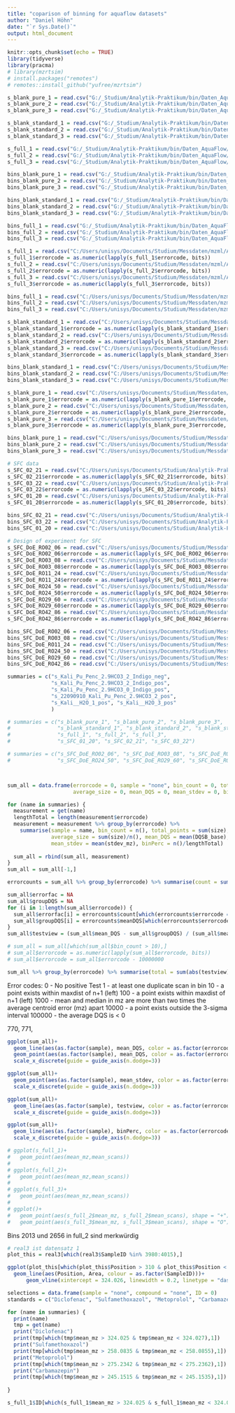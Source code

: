 ```yaml
---
title: "coparison of binning for aquaflow datasets"
author: "Daniel Höhn"
date: "`r Sys.Date()`"
output: html_document
---
```


```r
knitr::opts_chunk$set(echo = TRUE)
library(tidyverse)
library(pracma)
# library(mzrtsim)
# install.packages("remotes")
# remotes::install_github("yufree/mzrtsim")
```

```r
s_blank_pure_1 = read.csv("G:/_Studium/Analytik-Praktikum/bin/Daten_AquaFlow/210229_Blank1_summary.csv")
s_blank_pure_2 = read.csv("G:/_Studium/Analytik-Praktikum/bin/Daten_AquaFlow/210229_Blank2_summary.csv")
s_blank_pure_3 = read.csv("G:/_Studium/Analytik-Praktikum/bin/Daten_AquaFlow/210229_Blank3_summary.csv")

s_blank_standard_1 = read.csv("G:/_Studium/Analytik-Praktikum/bin/Daten_AquaFlow/210229_Blank_SW_MI_I_1_pos_summary.csv")
s_blank_standard_2 = read.csv("G:/_Studium/Analytik-Praktikum/bin/Daten_AquaFlow/210229_Blank_SW_MI_I_2_pos_summary.csv")
s_blank_standard_3 = read.csv("G:/_Studium/Analytik-Praktikum/bin/Daten_AquaFlow/210229_Blank_SW_MI_I_3_pos_summary.csv")

s_full_1 = read.csv("G:/_Studium/Analytik-Praktikum/bin/Daten_AquaFlow/210229_C1_S1_W_MI_1_pos_summary.csv")
s_full_2 = read.csv("G:/_Studium/Analytik-Praktikum/bin/Daten_AquaFlow/210229_C1_S1_W_MI_2_pos_summary.csv")
s_full_3 = read.csv("G:/_Studium/Analytik-Praktikum/bin/Daten_AquaFlow/210229_C1_S1_W_MI_3_pos_summary.csv")

bins_blank_pure_1 = read.csv("G:/_Studium/Analytik-Praktikum/bin/Daten_AquaFlow/210229_Blank1_selectBins_full.csv")
bins_blank_pure_2 = read.csv("G:/_Studium/Analytik-Praktikum/bin/Daten_AquaFlow/210229_Blank2_selectBins_full.csv")
bins_blank_pure_3 = read.csv("G:/_Studium/Analytik-Praktikum/bin/Daten_AquaFlow/210229_Blank3_selectBins_full.csv")

bins_blank_standard_1 = read.csv("G:/_Studium/Analytik-Praktikum/bin/Daten_AquaFlow/210229_Blank_SW_MI_I_1_pos_selectBins_full.csv")
bins_blank_standard_2 = read.csv("G:/_Studium/Analytik-Praktikum/bin/Daten_AquaFlow/210229_Blank_SW_MI_I_2_pos_selectBins_full.csv")
bins_blank_standard_3 = read.csv("G:/_Studium/Analytik-Praktikum/bin/Daten_AquaFlow/210229_Blank_SW_MI_I_3_pos_selectBins_full.csv")

bins_full_1 = read.csv("G:/_Studium/Analytik-Praktikum/bin/Daten_AquaFlow/210229_C1_S1_W_MI_1_pos_selectBins_full.csv")
bins_full_2 = read.csv("G:/_Studium/Analytik-Praktikum/bin/Daten_AquaFlow/210229_C1_S1_W_MI_2_pos_selectBins_full.csv")
bins_full_3 = read.csv("G:/_Studium/Analytik-Praktikum/bin/Daten_AquaFlow/210229_C1_S1_W_MI_3_pos_selectBins_full.csv")

```

```r
s_full_1 = read.csv("C:/Users/unisys/Documents/Studium/Messdaten/mzml/AquaFlow_MS1/210229_C1_S1_W_MI_1_pos_summary.csv")
s_full_1$errorcode = as.numeric(lapply(s_full_1$errorcode, bits))
s_full_2 = read.csv("C:/Users/unisys/Documents/Studium/Messdaten/mzml/AquaFlow_MS1/210229_C1_S1_W_MI_2_pos_summary.csv")
s_full_2$errorcode = as.numeric(lapply(s_full_2$errorcode, bits))
s_full_3 = read.csv("C:/Users/unisys/Documents/Studium/Messdaten/mzml/AquaFlow_MS1/210229_C1_S1_W_MI_3_pos_summary.csv")
s_full_3$errorcode = as.numeric(lapply(s_full_3$errorcode, bits))

bins_full_1 = read.csv("C:/Users/unisys/Documents/Studium/Messdaten/mzml/AquaFlow_MS1/210229_C1_S1_W_MI_1_pos_selectBins_full.csv")
bins_full_2 = read.csv("C:/Users/unisys/Documents/Studium/Messdaten/mzml/AquaFlow_MS1/210229_C1_S1_W_MI_2_pos_selectBins_full.csv")
bins_full_3 = read.csv("C:/Users/unisys/Documents/Studium/Messdaten/mzml/AquaFlow_MS1/210229_C1_S1_W_MI_3_pos_selectBins_full.csv")

s_blank_standard_1 = read.csv("C:/Users/unisys/Documents/Studium/Messdaten/mzml/AquaFlow_MS1/210229_Blank_SW_MI_I_1_pos_summary.csv")
s_blank_standard_1$errorcode = as.numeric(lapply(s_blank_standard_1$errorcode, bits))
s_blank_standard_2 = read.csv("C:/Users/unisys/Documents/Studium/Messdaten/mzml/AquaFlow_MS1/210229_Blank_SW_MI_I_2_pos_summary.csv")
s_blank_standard_2$errorcode = as.numeric(lapply(s_blank_standard_2$errorcode, bits))
s_blank_standard_3 = read.csv("C:/Users/unisys/Documents/Studium/Messdaten/mzml/AquaFlow_MS1/210229_Blank_SW_MI_I_3_pos_summary.csv")
s_blank_standard_3$errorcode = as.numeric(lapply(s_blank_standard_3$errorcode, bits))

bins_blank_standard_1 = read.csv("C:/Users/unisys/Documents/Studium/Messdaten/mzml/AquaFlow_MS1/210229_Blank_SW_MI_I_1_pos_selectBins_full.csv")
bins_blank_standard_2 = read.csv("C:/Users/unisys/Documents/Studium/Messdaten/mzml/AquaFlow_MS1/210229_Blank_SW_MI_I_2_pos_selectBins_full.csv")
bins_blank_standard_3 = read.csv("C:/Users/unisys/Documents/Studium/Messdaten/mzml/AquaFlow_MS1/210229_Blank_SW_MI_I_3_pos_selectBins_full.csv")

s_blank_pure_1 = read.csv("C:/Users/unisys/Documents/Studium/Messdaten/mzml/AquaFlow_MS1/210229_Blank1_summary.csv")
s_blank_pure_1$errorcode = as.numeric(lapply(s_blank_pure_1$errorcode, bits))
s_blank_pure_2 = read.csv("C:/Users/unisys/Documents/Studium/Messdaten/mzml/AquaFlow_MS1/210229_Blank2_summary.csv")
s_blank_pure_2$errorcode = as.numeric(lapply(s_blank_pure_2$errorcode, bits))
s_blank_pure_3 = read.csv("C:/Users/unisys/Documents/Studium/Messdaten/mzml/AquaFlow_MS1/210229_Blank3_summary.csv")
s_blank_pure_3$errorcode = as.numeric(lapply(s_blank_pure_3$errorcode, bits))

bins_blank_pure_1 = read.csv("C:/Users/unisys/Documents/Studium/Messdaten/mzml/AquaFlow_MS1/210229_Blank1_selectBins_full.csv")
bins_blank_pure_2 = read.csv("C:/Users/unisys/Documents/Studium/Messdaten/mzml/AquaFlow_MS1/210229_Blank3_selectBins_full.csv")
bins_blank_pure_3 = read.csv("C:/Users/unisys/Documents/Studium/Messdaten/mzml/AquaFlow_MS1/210229_Blank2_selectBins_full.csv")

# SFC data
s_SFC_02_21 = read.csv("C:/Users/unisys/Documents/Studium/Analytik-Praktikum/rawdata/Exchange_SFC-data/230222_SFC_Modelling_MixF_02_21_summary.csv")
s_SFC_02_21$errorcode = as.numeric(lapply(s_SFC_02_21$errorcode, bits))
s_SFC_03_22 = read.csv("C:/Users/unisys/Documents/Studium/Analytik-Praktikum/rawdata/Exchange_SFC-data/230222_SFC_Modelling_MixF_03_22_summary.csv")
s_SFC_03_22$errorcode = as.numeric(lapply(s_SFC_03_22$errorcode, bits))
s_SFC_01_20 = read.csv("C:/Users/unisys/Documents/Studium/Analytik-Praktikum/rawdata/Exchange_SFC-data/230222_SFC_Modelling_MixF_01_20_summary.csv")
s_SFC_01_20$errorcode = as.numeric(lapply(s_SFC_01_20$errorcode, bits))

bins_SFC_02_21 = read.csv("C:/Users/unisys/Documents/Studium/Analytik-Praktikum/rawdata/Exchange_SFC-data/230222_SFC_Modelling_MixF_02_21_selectBins_full.csv")
bins_SFC_03_22 = read.csv("C:/Users/unisys/Documents/Studium/Analytik-Praktikum/rawdata/Exchange_SFC-data/230222_SFC_Modelling_MixF_03_22_selectBins_full.csv")
bins_SFC_01_20 = read.csv("C:/Users/unisys/Documents/Studium/Analytik-Praktikum/rawdata/Exchange_SFC-data/230222_SFC_Modelling_MixF_01_20_selectBins_full.csv")

# Design of experiment for SFC
s_SFC_DoE_RO02_06 = read.csv("C:/Users/unisys/Documents/Studium/Messdaten/mzml/SFC_DoE/240123_VqF_DoE-pos_RO02_06_summary.csv")
s_SFC_DoE_RO02_06$errorcode = as.numeric(lapply(s_SFC_DoE_RO02_06$errorcode, bits))
s_SFC_DoE_RO03_08 = read.csv("C:/Users/unisys/Documents/Studium/Messdaten/mzml/SFC_DoE/240123_VqF_DoE-pos_RO03_08_summary.csv")
s_SFC_DoE_RO03_08$errorcode = as.numeric(lapply(s_SFC_DoE_RO03_08$errorcode, bits))
s_SFC_DoE_RO11_24 = read.csv("C:/Users/unisys/Documents/Studium/Messdaten/mzml/SFC_DoE/240123_VqF_DoE-pos_RO11_24_summary.csv")
s_SFC_DoE_RO11_24$errorcode = as.numeric(lapply(s_SFC_DoE_RO11_24$errorcode, bits))
s_SFC_DoE_RO24_50 = read.csv("C:/Users/unisys/Documents/Studium/Messdaten/mzml/SFC_DoE/240123_VqF_DoE-pos_RO24_50_summary.csv")
s_SFC_DoE_RO24_50$errorcode = as.numeric(lapply(s_SFC_DoE_RO24_50$errorcode, bits))
s_SFC_DoE_RO29_60 = read.csv("C:/Users/unisys/Documents/Studium/Messdaten/mzml/SFC_DoE/240123_VqF_DoE-pos_RO29_60_summary.csv")
s_SFC_DoE_RO29_60$errorcode = as.numeric(lapply(s_SFC_DoE_RO29_60$errorcode, bits))
s_SFC_DoE_RO42_86 = read.csv("C:/Users/unisys/Documents/Studium/Messdaten/mzml/SFC_DoE/240123_VqF_DoE-pos_RO42_86_summary.csv")
s_SFC_DoE_RO42_86$errorcode = as.numeric(lapply(s_SFC_DoE_RO42_86$errorcode, bits))

bins_SFC_DoE_RO02_06 = read.csv("C:/Users/unisys/Documents/Studium/Messdaten/mzml/SFC_DoE/240123_VqF_DoE-pos_RO02_06_selectBins_full.csv")
bins_SFC_DoE_RO03_08 = read.csv("C:/Users/unisys/Documents/Studium/Messdaten/mzml/SFC_DoE/240123_VqF_DoE-pos_RO03_08_selectBins_full.csv")
bins_SFC_DoE_RO11_24 = read.csv("C:/Users/unisys/Documents/Studium/Messdaten/mzml/SFC_DoE/240123_VqF_DoE-pos_RO11_24_selectBins_full.csv")
bins_SFC_DoE_RO24_50 = read.csv("C:/Users/unisys/Documents/Studium/Messdaten/mzml/SFC_DoE/240123_VqF_DoE-pos_RO24_50_selectBins_full.csv")
bins_SFC_DoE_RO29_60 = read.csv("C:/Users/unisys/Documents/Studium/Messdaten/mzml/SFC_DoE/240123_VqF_DoE-pos_RO29_60_selectBins_full.csv")
bins_SFC_DoE_RO42_86 = read.csv("C:/Users/unisys/Documents/Studium/Messdaten/mzml/SFC_DoE/240123_VqF_DoE-pos_RO42_86_selectBins_full.csv")


```




```r

summaries = c("s_Kali_Pu_Penc_2.9HCO3_2_Indigo_neg",
              "s_Kali_Pu_Penc_2.9HCO3_2_Indigo_pos",
              "s_Kali_Pu_Penc_2.9HCO3_0_Indigo_pos",
              "s_22090910_Kali_Pu_Penc_2.9HCO3_2_pos",
              "s_Kali__H2O_1_pos", "s_Kali__H2O_3_pos"
              )

# summaries = c("s_blank_pure_1", "s_blank_pure_2", "s_blank_pure_3",
#               "s_blank_standard_1", "s_blank_standard_2", "s_blank_standard_3",
#               "s_full_1", "s_full_2", "s_full_3",
#               "s_SFC_01_20", "s_SFC_02_21", "s_SFC_03_22")

# summaries = c("s_SFC_DoE_RO02_06", "s_SFC_DoE_RO03_08", "s_SFC_DoE_RO11_24",
#               "s_SFC_DoE_RO24_50", "s_SFC_DoE_RO29_60", "s_SFC_DoE_RO42_86")



sum_all = data.frame(errorcode = 0, sample = "none", bin_count = 0, total_points = 0, 
                     average_size = 0, mean_DQS = 0, mean_stdev = 0, binPerc = 0)

for (name in summaries) {
  measurement = get(name) 
  lengthTotal = length(measurement$errorcode)
  measurement = measurement %>% group_by(errorcode) %>% 
    summarise(sample = name, bin_count = n(), total_points = sum(size), 
              average_size = sum(size)/n(), mean_DQS = mean(DQSB_base), 
              mean_stdev = mean(stdev_mz), binPerc = n()/lengthTotal)
  
  sum_all = rbind(sum_all, measurement)
}
sum_all = sum_all[-1,]

errorcounts = sum_all %>% group_by(errorcode) %>% summarise(count = sum(bin_count), meanDQS = mean(mean_DQS))

sum_all$errorfac = NA
sum_all$groupDQS = NA
for (i in 1:length(sum_all$errorcode)) {
  sum_all$errorfac[i] = errorcounts$count[which(errorcounts$errorcode == sum_all$errorcode[i])]
  sum_all$groupDQS[i] = errorcounts$meanDQS[which(errorcounts$errorcode == sum_all$errorcode[i])]
}
sum_all$testview = (sum_all$mean_DQS - sum_all$groupDQS) / (sum_all$mean_DQS + sum_all$groupDQS) #* log(sum_all$bin_count) * sum_all$total_points / sum_all$errorfac

# sum_all = sum_all[which(sum_all$bin_count > 10),]
# sum_all$errorcode = as.numeric(lapply(sum_all$errorcode, bits))
# sum_all$errorcode = sum_all$errorcode - 10000000

sum_all %>% group_by(errorcode) %>% summarise(total = sum(abs(testview))) %>% arrange(-total)

```
Error codes:
     0 - No positive Test
     1 - at least one duplicate scan in bin
    10 - a point exists within maxdist of n+1 (left)
   100 - a point exists within maxdist of n+1 (left)
  1000 - mean and median in mz are more than two times the average centroid error (mz) apart
 10000 - a point exists outside the 3-sigma interval
100000 - the average DQS is < 0

770, 771, 

```r
ggplot(sum_all)+
  geom_line(aes(as.factor(sample), mean_DQS, color = as.factor(errorcode), group = errorcode))+
  geom_point(aes(as.factor(sample), mean_DQS, color = as.factor(errorcode), size = 2*  binPerc))+
  scale_x_discrete(guide = guide_axis(n.dodge=3))

ggplot(sum_all)+
  geom_point(aes(as.factor(sample), mean_stdev, color = as.factor(errorcode)))+
  scale_x_discrete(guide = guide_axis(n.dodge=3))

ggplot(sum_all)+
  geom_line(aes(as.factor(sample), testview, color = as.factor(errorcode), group = errorcode))+
  scale_x_discrete(guide = guide_axis(n.dodge=3))

ggplot(sum_all)+
  geom_line(aes(as.factor(sample), binPerc, color = as.factor(errorcode), group = errorcode))+
  scale_x_discrete(guide = guide_axis(n.dodge=3))

# ggplot(s_full_1)+
#   geom_point(aes(mean_mz,mean_scans))
# 
# ggplot(s_full_2)+
#   geom_point(aes(mean_mz,mean_scans))
# 
# ggplot(s_full_3)+
#   geom_point(aes(mean_mz,mean_scans))
# 
# ggplot()+
#   geom_point(aes(s_full_2$mean_mz, s_full_2$mean_scans), shape = "+")+
#   geom_point(aes(s_full_3$mean_mz, s_full_3$mean_scans), shape = "O")

```
Bins 2013 und 2656 in full_2 sind merkwürdig


```r
# real3 ist datensatz 1
plot_this = real3[which(real3$SampleID %in% 3980:4015),]

ggplot(plot_this[which(plot_this$Position > 310 & plot_this$Position < 340),] %>% group_by(SampleID))+
  geom_line(aes(Position, Area, colour = as.factor(SampleID)))+
      geom_vline(xintercept = 324.026, linewidth = 0.2, linetype = "dashed")
```

```r
selections = data.frame(sample = "none", compound = "none", ID = 0)
standards = c("Diclofenac", "Sulfamethoxazol", "Metoprolol", "Carbamazepin")

for (name in summaries) {
  print(name)
  tmp = get(name)
  print("Diclofenac")
  print(tmp[which(tmp$mean_mz > 324.025 & tmp$mean_mz < 324.027),1])
  print("Sulfamethoxazol")
  print(tmp[which(tmp$mean_mz > 258.0835 & tmp$mean_mz < 258.0855),1])
  print("Metoprolol")
  print(tmp[which(tmp$mean_mz > 275.2342 & tmp$mean_mz < 275.2362),1])
  print("Carbamazepin")
  print(tmp[which(tmp$mean_mz > 245.1515 & tmp$mean_mz < 245.1535),1])
  
}

s_full_1$ID[which(s_full_1$mean_mz > 324.025 & s_full_1$mean_mz < 324.027)]

```

